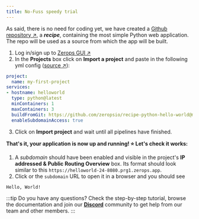 ```yaml
---
title: No-Fuss speedy trial
---
```



As said, there is no need for coding yet, we have created a [Github repository ↗](https://github.com/zeropsio/recipe-python-hello-world), a ***recipe***, containing the most simple Python web application. The repo will be used as a source from which the app will be built.

1. Log in/sign up to [Zerops GUI ↗](https://app.zerops.io)
2. In the **Projects** box click on **Import a project** and paste in the following yml config ([source ↗](https://github.com/zeropsio/recipe-python-hello-world/blob/main/import-as-project.yml)):

```yml
project:
  name: my-first-project
services:
- hostname: helloworld
  type: python@latest
  minContainers: 1
  maxContainers: 3
  buildFromGit: https://github.com/zeropsio/recipe-python-hello-world@main
  enableSubdomainAccess: true
```
3. Click on **Import project** and wait until all pipelines have finished.

**That's it, your application is now up and running! :star: Let's check it works:**

1. A *subdomain* should have been enabled and visible in the project's **IP addressed & Public Routing Overview** box. Its format should look similar to this `https://helloworld-24-8080.prg1.zerops.app`.
2. Click or the <code>subdomain</code> URL to open it in a browser and you should see

```
Hello, World!
```

:::tip
Do you have any questions? Check the step-by-step tutorial, browse the documentation and join our **[Discord](https://discord.com/invite/WDvCZ54)** community to get help from our team and other members.
:::